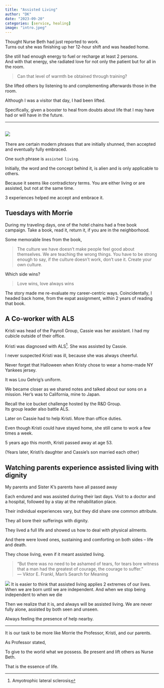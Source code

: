 ```yaml
---
title: "Assisted Living"
author: "DK"
date: "2023-09-20"
categories: [service, healing]
image: "intro.jpeg"
---
```


Thought Nurse Beth had just reported to work.  
Turns out she was finishing up her 12-hour shift and was headed home.

She still had enough energy to fuel or recharge at least 2 persons.  
And with that energy, she radiated love for not only the patient but for all in the room.

> Can that level of warmth be obtained through training?

She lifted others by listening to and complementing afterwards those in the room.

Although I was a visitor that day, I had been lifted.

Specifically, given a booster to heal from doubts about life that I may have had or will have in the future.

---

![](main3.jpeg)
---

There are certain modern phrases that are initially shunned, then accepted and eventually fully embraced.

One such phrase is `assisted living`.

Initially, the word and the concept behind it, is alien and is only applicable to others. 

Because it seems like contradictory terms. 
You are either living or are assisted, but not at the same time.

3 experiences helped me accept and embrace it.

## Tuesdays with Morrie

During my traveling days, one of the hotel chains had a free book campaign.
Take a book, read it, return it, if you are in the neighborhood.

Some memorable lines from the book,

> The culture we have doesn't make people feel good about themselves.
We are teaching the wrong things.
You have to be strong enough to say, if the culture doesn't work, don't use it.
Create your own culture.

Which side wins?

> Love wins, love always wins

The story made me re-evaluate my career-centric ways.
Coincidentally, I headed back home, from the expat assignment, within 2 years of reading that book.

## A Co-worker with ALS

Kristi was head of the Payroll Group, Cassie was her assistant.
I had my cubicle outside of their office.

Kristi was diagnosed with ALS^[Amyotrophic lateral sclerosis]. 
She was assisted by Cassie.

I never suspected Kristi was ill, because she was always cheerful.

Never forget that Halloween when Kristy chose to wear a home-made NY Yankees jersey. 

It was Lou Gehrig's uniform.

We became closer as we shared notes and talked about our sons on a mission.
Her's was to California, mine to Japan.

Recall the ice bucket challenge hosted by the R&D Group.  
Its group leader also battle ALS.

Later on Cassie had to help Kristi.
More than office duties.

Even though Kristi could have stayed home, she still came to work a few times a week.

5 years ago this month, Kristi passed away at age 53.

(Years later, Kristi's daughter and Cassie's son married each other)

## Watching parents experience assisted living with dignity

My parents and Sister K's parents have all passed away

Each endured and was assisted during their last days.
Visit to a doctor and a hospital, followed by a stay at the rehabilitation place.

Their individual experiences vary, but they did share one common attribute.

They all bore their sufferings with dignity.

They lived a full life and showed us how to deal with physical ailments.

And there were loved ones, sustaining and comforting on both sides -- life and death.

They chose living, even if it meant assisted living. 

> "But there was no need to be ashamed of tears, for tears bore witness that a man had the greatest of courage, the courage to suffer."   
> ― Viktor E. Frankl, Man's Search for Meaning

![](main2.jpeg)
It is easier to think that assisted living applies 2 extremes of our lives.
When we are born until we are independent.
And when we stop being independent to when we die

Then we realize that it is, and always will be assisted living. 
We are never fully alone, assisted by both seen and unseen.

Always feeling the presence of help nearby.

---

It is our task to be more like Morrie the Professor, Kristi, and our parents.

As Professor stated,

To give to the world what we possess.
Be present and lift others as Nurse Beth.

That is the essence of life.